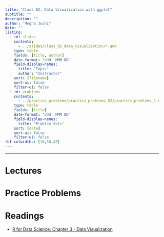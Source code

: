 ```yaml
---
title: "Class 02: Data Visualization with ggplot"
subtitle: ""
description: ""
author: "Megha Joshi"
date: ""
listing:
  - id: slides
    contents:
      - ../slides/class_02_data_visualization/*.qmd
    type: table
    fields: [title, author]
    date-format: "ddd, MMM DD"
    field-display-names:
      title: "Topic"
      author: "Instructor"
    sort: [filename]
    sort-ui: false
    filter-ui: false
  - id: problems
    contents:
      - ../practice_problems/practice_problems_02/practice_problems_*.qmd
    type: table
    fields: [title]
    date-format: "ddd, MMM DD"
    field-display-names:
      title: "Problem Sets"
    sort: [date]
    sort-ui: false
    filter-ui: false
tbl-colwidths: [10,50,40]
---
```

---

# Lectures

::: {#slides}
:::

# Practice Problems

::: {#problems}
:::

# Readings

-   [R for Data Science: Chapter 3 - Data Visualization](https://r4ds.had.co.nz/data-visualisation.html)


